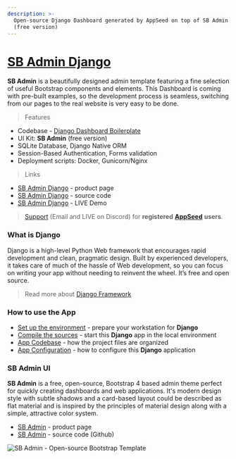 ```yaml
---
description: >-
  Open-source Django Dashboard generated by AppSeed on top of SB Admin design
  (free version)
---
```


# [SB Admin Django](https://appseed.us/product/sb-admin/django/)

**SB Admin** is a beautifully designed admin template featuring a fine selection of useful Bootstrap components and elements. This Dashboard is coming with pre-built examples, so the development process is seamless, switching from our pages to the real website is very easy to be done.

> Features

- Codebase - [Django Dashboard Boilerplate](../../boilerplate-code/django-dashboard.md)
- UI Kit: **SB Admin** (free version)
- SQLite Database, Django Native ORM
- Session-Based Authentication, Forms validation
- Deployment scripts: Docker, Gunicorn/Nginx

> Links

- [SB Admin Django](https://appseed.us/product/sb-admin/django/) - product page
- [SB Admin Django](https://github.com/app-generator/django-dashboard-sb-admin) - source code
- [SB Admin Django](https://django-sb-admin.appseed-srv1.com/) - LIVE Demo

> [Support](https://appseed.us/support) (Email and LIVE on Discord) for **registered** [**AppSeed**](https://appseed.us/) **users**.

###

### What is Django

Django is a high-level Python Web framework that encourages rapid development and clean, pragmatic design. Built by experienced developers, it takes care of much of the hassle of Web development, so you can focus on writing your app without needing to reinvent the wheel. It’s free and open source.

> Read more about [Django Framework](../../content/what-is/django.md)

### How to use the App

- [Set up the environment](../../boilerplate-code/django-dashboard.md#environment-1) - prepare your workstation for **Django**
- [Compile the sources](../../boilerplate-code/django-dashboard.md#build-the-app-1) - start this **Django** app in the local environment
- [App Codebase](../../boilerplate-code/django-dashboard.md#app-codebase) - how the project files are organized
- [App Configuration](../../boilerplate-code/django-dashboard.md#app-configuration) - how to configure this **Django** application

### SB Admin UI

**SB Admin** is a free, open-source, Bootstrap 4 based admin theme perfect for quickly creating dashboards and web applications. It's modern design style with subtle shadows and a card-based layout could be described as flat material and is inspired by the principles of material design along with a simple, attractive color system.

- [SB Admin](https://startbootstrap.com/template/sb-admin) - product page
- [SB Admin](https://github.com/startbootstrap/startbootstrap-sb-admin) - source code (Github)

![SB Admin - Open-source Bootstrap Template](../../../static/assets/sb-admin-bootstrap-dashboard.jpg)
